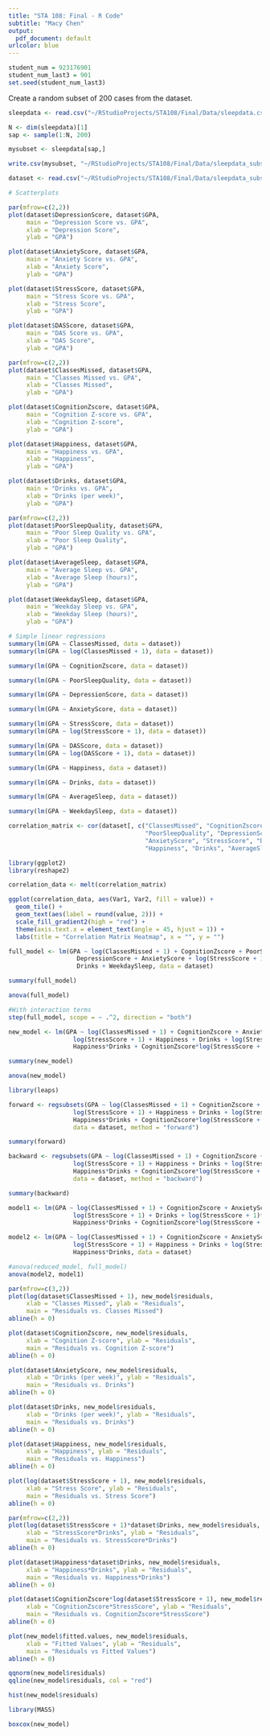 ```yaml
---
title: "STA 108: Final - R Code"
subtitle: "Macy Chen"
output:
  pdf_document: default
urlcolor: blue
---
```


```r
student_num = 923176901
student_num_last3 = 901
set.seed(student_num_last3)
```

Create a random subset of 200 cases from the dataset.
```r
sleepdata <- read.csv("~/RStudioProjects/STA108/Final/Data/sleepdata.csv")

N <- dim(sleepdata)[1]
sap <- sample(1:N, 200)

mysubset <- sleepdata[sap,]

write.csv(mysubset, "~/RStudioProjects/STA108/Final/Data/sleepdata_subset.csv")
```

```r
dataset <- read.csv("~/RStudioProjects/STA108/Final/Data/sleepdata_subset.csv")
```

```r
# Scatterplots

par(mfrow=c(2,2))
plot(dataset$DepressionScore, dataset$GPA, 
     main = "Depression Score vs. GPA", 
     xlab = "Depression Score", 
     ylab = "GPA")

plot(dataset$AnxietyScore, dataset$GPA, 
     main = "Anxiety Score vs. GPA", 
     xlab = "Anxiety Score", 
     ylab = "GPA")

plot(dataset$StressScore, dataset$GPA, 
     main = "Stress Score vs. GPA", 
     xlab = "Stress Score", 
     ylab = "GPA")

plot(dataset$DASScore, dataset$GPA, 
     main = "DAS Score vs. GPA", 
     xlab = "DAS Score", 
     ylab = "GPA")

```

```r
par(mfrow=c(2,2))
plot(dataset$ClassesMissed, dataset$GPA, 
     main = "Classes Missed vs. GPA", 
     xlab = "Classes Missed", 
     ylab = "GPA")

plot(dataset$CognitionZscore, dataset$GPA, 
     main = "Cognition Z-score vs. GPA", 
     xlab = "Cognition Z-score", 
     ylab = "GPA")

plot(dataset$Happiness, dataset$GPA, 
     main = "Happiness vs. GPA", 
     xlab = "Happiness", 
     ylab = "GPA")

plot(dataset$Drinks, dataset$GPA, 
     main = "Drinks vs. GPA", 
     xlab = "Drinks (per week)", 
     ylab = "GPA")

```

```r
par(mfrow=c(2,2))
plot(dataset$PoorSleepQuality, dataset$GPA, 
     main = "Poor Sleep Quality vs. GPA", 
     xlab = "Poor Sleep Quality", 
     ylab = "GPA")

plot(dataset$AverageSleep, dataset$GPA, 
     main = "Average Sleep vs. GPA", 
     xlab = "Average Sleep (hours)", 
     ylab = "GPA")

plot(dataset$WeekdaySleep, dataset$GPA, 
     main = "Weekday Sleep vs. GPA", 
     xlab = "Weekday Sleep (hours)", 
     ylab = "GPA")

```

```r
# Simple linear regressions
summary(lm(GPA ~ ClassesMissed, data = dataset))
summary(lm(GPA ~ log(ClassesMissed + 1), data = dataset))

```

```r
summary(lm(GPA ~ CognitionZscore, data = dataset))

summary(lm(GPA ~ PoorSleepQuality, data = dataset))

summary(lm(GPA ~ DepressionScore, data = dataset))

summary(lm(GPA ~ AnxietyScore, data = dataset))

```

```r
summary(lm(GPA ~ StressScore, data = dataset))
summary(lm(GPA ~ log(StressScore + 1), data = dataset))

```

```r
summary(lm(GPA ~ DASScore, data = dataset))
summary(lm(GPA ~ log(DASScore + 1), data = dataset))

```

```r
summary(lm(GPA ~ Happiness, data = dataset))

summary(lm(GPA ~ Drinks, data = dataset))

summary(lm(GPA ~ AverageSleep, data = dataset))

summary(lm(GPA ~ WeekdaySleep, data = dataset))

```

```r
correlation_matrix <- cor(dataset[, c("ClassesMissed", "CognitionZscore", 
                                      "PoorSleepQuality", "DepressionScore", 
                                      "AnxietyScore", "StressScore", "DASScore", 
                                      "Happiness", "Drinks", "AverageSleep", "WeekdaySleep")])

library(ggplot2)
library(reshape2)

correlation_data <- melt(correlation_matrix)

ggplot(correlation_data, aes(Var1, Var2, fill = value)) +
  geom_tile() +
  geom_text(aes(label = round(value, 2))) +
  scale_fill_gradient2(high = "red") +
  theme(axis.text.x = element_text(angle = 45, hjust = 1)) +
  labs(title = "Correlation Matrix Heatmap", x = "", y = "")

```

```r
full_model <- lm(GPA ~ log(ClassesMissed + 1) + CognitionZscore + PoorSleepQuality + 
                   DepressionScore + AnxietyScore + log(StressScore + 1) + Happiness + 
                   Drinks + WeekdaySleep, data = dataset)

summary(full_model)

anova(full_model)

```

```r
#With interaction terms
step(full_model, scope = ~ .^2, direction = "both")
```

```r
new_model <- lm(GPA ~ log(ClassesMissed + 1) + CognitionZscore + AnxietyScore + 
                  log(StressScore + 1) + Happiness + Drinks + log(StressScore + 1)*Drinks + 
                  Happiness*Drinks + CognitionZscore*log(StressScore + 1), data = dataset)

summary(new_model)

anova(new_model)
```

```r
library(leaps)

forward <- regsubsets(GPA ~ log(ClassesMissed + 1) + CognitionZscore + AnxietyScore + 
                  log(StressScore + 1) + Happiness + Drinks + log(StressScore + 1)*Drinks + 
                  Happiness*Drinks + CognitionZscore*log(StressScore + 1), 
                  data = dataset, method = "forward")

summary(forward)
```

```r
backward <- regsubsets(GPA ~ log(ClassesMissed + 1) + CognitionZscore + AnxietyScore + 
                  log(StressScore + 1) + Happiness + Drinks + log(StressScore + 1)*Drinks + 
                  Happiness*Drinks + CognitionZscore*log(StressScore + 1), 
                  data = dataset, method = "backward")

summary(backward)
```

```r
model1 <- lm(GPA ~ log(ClassesMissed + 1) + CognitionZscore + AnxietyScore + 
                  log(StressScore + 1) + Drinks + log(StressScore + 1)*Drinks + 
                  Happiness*Drinks + CognitionZscore*log(StressScore + 1), data = dataset)

model2 <- lm(GPA ~ log(ClassesMissed + 1) + CognitionZscore + AnxietyScore + 
                  log(StressScore + 1) + Happiness + Drinks + log(StressScore + 1)*Drinks + 
                  Happiness*Drinks, data = dataset)

#anova(reduced_model, full_model)
anova(model2, model1)

```

```r
par(mfrow=c(3,2))
plot(log(dataset$ClassesMissed + 1), new_model$residuals, 
     xlab = "Classes Missed", ylab = "Residuals", 
     main = "Residuals vs. Classes Missed")
abline(h = 0)

plot(dataset$CognitionZscore, new_model$residuals, 
     xlab = "Cognition Z-score", ylab = "Residuals", 
     main = "Residuals vs. Cognition Z-score")
abline(h = 0)

plot(dataset$AnxietyScore, new_model$residuals, 
     xlab = "Drinks (per week)", ylab = "Residuals", 
     main = "Residuals vs. Drinks")
abline(h = 0)

plot(dataset$Drinks, new_model$residuals, 
     xlab = "Drinks (per week)", ylab = "Residuals", 
     main = "Residuals vs. Drinks")
abline(h = 0)

plot(dataset$Happiness, new_model$residuals, 
     xlab = "Happiness", ylab = "Residuals", 
     main = "Residuals vs. Happiness")
abline(h = 0)

plot(log(dataset$StressScore + 1), new_model$residuals, 
     xlab = "Stress Score", ylab = "Residuals", 
     main = "Residuals vs. Stress Score")
abline(h = 0)
```

```r
par(mfrow=c(2,2))
plot(log(dataset$StressScore + 1)*dataset$Drinks, new_model$residuals, 
     xlab = "StressScore*Drinks", ylab = "Residuals", 
     main = "Residuals vs. StressScore*Drinks")
abline(h = 0)

plot(dataset$Happiness*dataset$Drinks, new_model$residuals, 
     xlab = "Happiness*Drinks", ylab = "Residuals", 
     main = "Residuals vs. Happiness*Drinks")
abline(h = 0)

plot(dataset$CognitionZscore*log(dataset$StressScore + 1), new_model$residuals, 
     xlab = "CognitionZscore*StressScore", ylab = "Residuals", 
     main = "Residuals vs. CognitionZscore*StressScore")
abline(h = 0)

```


```r
plot(new_model$fitted.values, new_model$residuals, 
     xlab = "Fitted Values", ylab = "Residuals", 
     main = "Residuals vs Fitted Values")
abline(h = 0)

```

```r
qqnorm(new_model$residuals)
qqline(new_model$residuals, col = "red")

hist(new_model$residuals)

```

```r
library(MASS)

boxcox(new_model)

```

